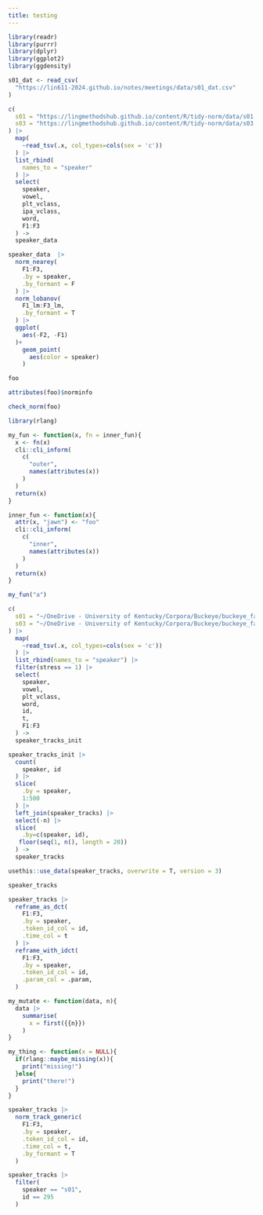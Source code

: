 ```yaml
---
title: testing
---
```


```r
library(readr)
library(purrr)
library(dplyr)
library(ggplot2)
library(ggdensity)

s01_dat <- read_csv(
  "https://lin611-2024.github.io/notes/meetings/data/s01_dat.csv"
) 
```

```r
c(
  s01 = "https://lingmethodshub.github.io/content/R/tidy-norm/data/s01.txt",
  s03 = "https://lingmethodshub.github.io/content/R/tidy-norm/data/s03.txt"
) |> 
  map(
    ~read_tsv(.x, col_types=cols(sex = 'c'))
  ) |> 
  list_rbind(
    names_to = "speaker"
  ) |> 
  select(
    speaker, 
    vowel, 
    plt_vclass,
    ipa_vclass,
    word,
    F1:F3
  ) ->
  speaker_data
```

```r
speaker_data  |>
  norm_nearey(
    F1:F3,
    .by = speaker,
    .by_formant = F
  ) |> 
  norm_lobanov(
    F1_lm:F3_lm,
    .by_formant = T
  ) |> 
  ggplot(
    aes(-F2, -F1)
  )+
    geom_point(
      aes(color = speaker)
    )
```

```r
foo
```

```r
attributes(foo)$norminfo
```

```r
check_norm(foo)
```

```r
library(rlang)
```

```r
my_fun <- function(x, fn = inner_fun){
  x <- fn(x)
  cli::cli_inform(
    c(
      "outer",
      names(attributes(x))
    )
  )
  return(x)
}

inner_fun <- function(x){
  attr(x, "jawn") <- "foo"
  cli::cli_inform(
    c(
      "inner",
      names(attributes(x))
    )
  )
  return(x)
}
```

```r
my_fun("a")
```

```r
c(
  s01 = "~/OneDrive - University of Kentucky/Corpora/Buckeye/buckeye_fave/s01.tracks",
  s03 = "~/OneDrive - University of Kentucky/Corpora/Buckeye/buckeye_fave/s03.tracks"
) |>
  map(
    ~read_tsv(.x, col_types=cols(sex = 'c'))
  ) |>
  list_rbind(names_to = "speaker") |> 
  filter(stress == 1) |>
  select(
    speaker,
    vowel,
    plt_vclass,
    word,
    id,
    t,
    F1:F3
  ) ->
  speaker_tracks_init
```

```r
speaker_tracks_init |> 
  count(
    speaker, id
  ) |> 
  slice(
    .by = speaker,
    1:500
  ) |> 
  left_join(speaker_tracks) |> 
  select(-n) |> 
  slice(
    .by=c(speaker, id),
   floor(seq(1, n(), length = 20))
  ) -> 
  speaker_tracks
```

```r
usethis::use_data(speaker_tracks, overwrite = T, version = 3)
```

```r
speaker_tracks
```

```r
speaker_tracks |> 
  reframe_as_dct(
    F1:F3,
    .by = speaker,
    .token_id_col = id,
    .time_col = t
  ) |> 
  reframe_with_idct(
    F1:F3,
    .by = speaker,
    .token_id_col = id,
    .param_col = .param,
  )
```

```r
my_mutate <- function(data, n){
  data |> 
    summarise(
      x = first({{n}})
    )
}
```

```r
my_thing <- function(x = NULL){
  if(rlang::maybe_missing(x)){
    print("missing!")
  }else{
    print("there!")
  }
}
```

```r
speaker_tracks |> 
  norm_track_generic(
    F1:F3,
    .by = speaker,
    .token_id_col = id,
    .time_col = t,
    .by_formant = T
  ) 
```

```r
speaker_tracks |> 
  filter(
    speaker == "s01",
    id == 295
  )
```


